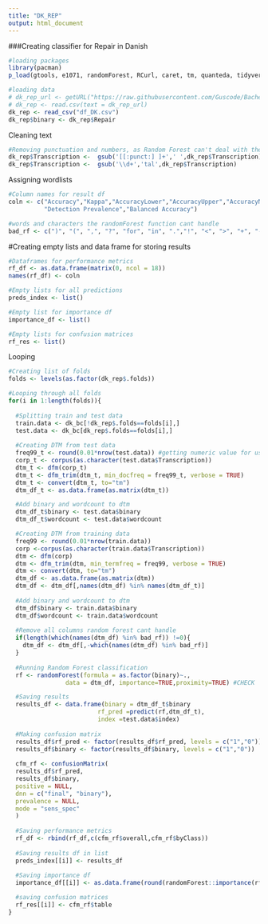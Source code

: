 ```yaml
---
title: "DK_REP"
output: html_document
---
```

###Creating classifier for Repair in Danish
```r
#loading packages
library(pacman)
p_load(gtools, e1071, randomForest, RCurl, caret, tm, quanteda, tidyverse)

#loading data
# dk_rep_url <- getURL("https://raw.githubusercontent.com/Guscode/BachelorAllDay/master/df_DK.csv")
# dk_rep <- read.csv(text = dk_rep_url)
dk_rep <- read_csv("df_DK.csv")
dk_rep$binary <- dk_rep$Repair
```

Cleaning text
```r
#Removing punctuation and numbers, as Random Forest can't deal with them
dk_rep$Transcription <-  gsub('[[:punct:] ]+',' ',dk_rep$Transcription)
dk_rep$Transcription <-  gsub('\\d+','tal',dk_rep$Transcription)
```

Assigning wordlists
```r
#Column names for result df
coln <- c("Accuracy","Kappa","AccuracyLower","AccuracyUpper","AccuracyNull","AccuracyPValue","McnemarPValue","Sensitivity","Specificity","Pos Pred Value","Neg Pred Value","Precision","Recall","F1","Prevalence","Detection Rate",
          "Detection Prevalence","Balanced Accuracy")

#words and characters the randomForest function cant handle
bad_rf <- c(")", "(", ",", "?", "for", "in", ".","!", "<", ">", "+", "-", "'", "_")
```

#Creating empty lists and data frame for storing results
```r
#Dataframes for performance metrics
rf_df <- as.data.frame(matrix(0, ncol = 18))
names(rf_df) <- coln

#Empty lists for all predictions                         
preds_index <- list()

#Empty list for importance df
importance_df <- list()

#Empty lists for confusion matrices
rf_res <- list()
```

Looping
```r
#Creating list of folds
folds <- levels(as.factor(dk_rep$.folds))

#Looping through all folds
for(i in 1:length(folds)){
  
  #Splitting train and test data
  train.data <- dk_bc[!dk_rep$.folds==folds[i],]
  test.data <- dk_bc[dk_rep$.folds==folds[i],]
  
  #Creating DTM from test data
  freq99_t <- round(0.01*nrow(test.data)) #getting numeric value for using 99% most frequent words
  corp_t <- corpus(as.character(test.data$Transcription))
  dtm_t <- dfm(corp_t)
  dtm_t <- dfm_trim(dtm_t, min_docfreq = freq99_t, verbose = TRUE)
  dtm_t <- convert(dtm_t, to="tm")
  dtm_df_t <- as.data.frame(as.matrix(dtm_t))

  #Add binary and wordcount to dtm
  dtm_df_t$binary <- test.data$binary
  dtm_df_t$wordcount <- test.data$wordcount

  #Creating DTM from training data
  freq99 <- round(0.01*nrow(train.data))
  corp <-corpus(as.character(train.data$Transcription))
  dtm <- dfm(corp)
  dtm <- dfm_trim(dtm, min_termfreq = freq99, verbose = TRUE)
  dtm <- convert(dtm, to="tm")
  dtm_df <- as.data.frame(as.matrix(dtm))
  dtm_df <- dtm_df[,names(dtm_df) %in% names(dtm_df_t)]
  
  #Add binary and wordcount to dtm
  dtm_df$binary <- train.data$binary
  dtm_df$wordcount <- train.data$wordcount
  
  #Remove all columns random forest cant handle
  if(length(which(names(dtm_df) %in% bad_rf)) !=0){
    dtm_df <- dtm_df[,-which(names(dtm_df) %in% bad_rf)]
  }
  
  #Running Random Forest classification
  rf <- randomForest(formula = as.factor(binary)~., 
                data = dtm_df, importance=TRUE,proximity=TRUE) #CHECK

  #Saving results
  results_df <- data.frame(binary = dtm_df_t$binary 
                         rf_pred =predict(rf,dtm_df_t),
                         index =test.data$index) 
  
  #Making confusion matrix
  results_df$rf_pred <- factor(results_df$rf_pred, levels = c("1","0"))
  results_df$binary <- factor(results_df$binary, levels = c("1","0"))
  
  cfm_rf <- confusionMatrix(
  results_df$rf_pred,
  results_df$binary,
  positive = NULL,
  dnn = c("final", "binary"),
  prevalence = NULL,
  mode = "sens_spec"
  )
  
  #Saving performance metrics
  rf_df <- rbind(rf_df,c(cfm_rf$overall,cfm_rf$byClass))
  
  #Saving results df in list
  preds_index[[i]] <- results_df
  
  #Saving importance df
  importance_df[[i]] <- as.data.frame(round(randomForest::importance(rf), 2))

  #saving confusion matrices
  rf_res[[i]] <- cfm_rf$table
}
```
 
 
 
 
 